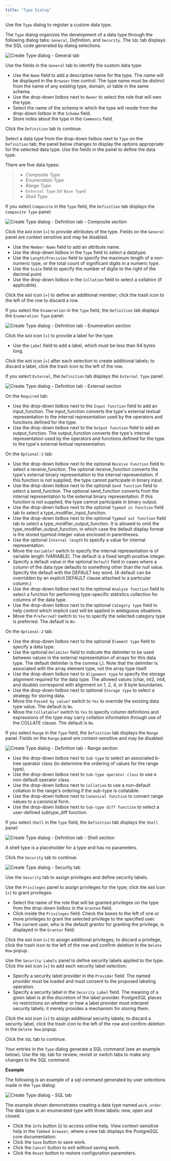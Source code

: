 ```yaml
---
title: "Type Dialog"
---
```


<div id="type_dialog" class="registered_link"></div>

Use the `Type` dialog to register a custom data type.

The `Type` dialog organizes the development of a data type through the following dialog tabs: `General`, *Definition*, and `Security`. The `SQL` tab displays the SQL code generated by dialog selections.

![Create Type dialog - General tab](../../images/type_general.png)

Use the fields in the `General` tab to identify the custom data type:

-   Use the `Name` field to add a descriptive name for the type. The name will be displayed in the `Browser` tree control. The type name must be distinct from the name of any existing type, domain, or table in the same schema.
-   Use the drop-down listbox next to `Owner` to select the role that will own the type.
-   Select the name of the schema in which the type will reside from the drop-down listbox in the `Schema` field.
-   Store notes about the type in the `Comments` field.

Click the `Definition` tab to continue.

Select a data type from the drop-down listbox next to `Type` on the `Definition` tab; the panel below changes to display the options appropriate for the selected data type. Use the fields in the panel to define the data type.

There are five data types:

> -   *Composite Type*
> -   *Enumeration Type*
> -   *Range Type*
> -   `External Type` (or `Base Type`)
> -   *Shell Type*

If you select `Composite` in the `Type` field, the `Definition` tab displays the `Composite Type` panel:

![Create Type dialog - Definition tab - Composite section](../../images/type_composite.png)

Click the `Add` icon (+) to provide attributes of the type. Fields on the `General` panel are context sensitive and may be disabled.

-   Use the `Member Name` field to add an attribute name.
-   Use the drop-down listbox in the `Type` field to select a datatype.
-   Use the `Length/Precision` field to specify the maximum length of a non-numeric type, or the total count of significant digits in a numeric type.
-   Use the `Scale` field to specify the number of digits to the right of the decimal point.
-   Use the drop-down listbox in the `Collation` field to select a collation (if applicable).

Click the `Add` icon (+) to define an additional member; click the trash icon to the left of the row to discard a row.

If you select the `Enumeration` in the `Type` field, the `Definition` tab displays the `Enumeration Type` panel:

![Create Type dialog - Definition tab - Enumeration section](../../images/type_enumeration.png)

Click the `Add` icon (+) to provide a label for the type.

-   Use the `Label` field to add a label, which must be less than 64 bytes long.

Click the `Add` icon (+) after each selection to create additional labels; to discard a label, click the trash icon to the left of the row.

If you select `External`, the `Definition` tab displays the `External Type` panel:

![Create Type dialog - Definition tab - External section](../../images/type_external.png)

On the `Required` tab:

-   Use the drop-down listbox next to the `Input function` field to add an input_function. The input_function converts the type's external textual representation to the internal representation used by the operators and functions defined for the type.
-   Use the drop-down listbox next to the `Output function` field to add an output_function. The output_function converts the type's internal representation used by the operators and functions defined for the type to the type's external textual representation.

On the `Optional-1` tab:

-   Use the drop-down listbox next to the optional `Receive Function` field to select a receive_function. The optional receive_function converts the type's external binary representation to the internal representation. If this function is not supplied, the type cannot participate in binary input.
-   Use the drop-down listbox next to the optional `Send function` field to select a send_function. The optional send_function converts from the internal representation to the external binary representation. If this function is not supplied, the type cannot participate in binary output.
-   Use the drop-down listbox next to the optional `Typmod in function` field tab to select a type_modifier_input_function.
-   Use the drop-down listbox next to the optional `Typmod out function` field tab to select a type_modifier_output_function. It is allowed to omit the type_modifier_output_function, in which case the default display format is the stored typmod integer value enclosed in parentheses.
-   Use the optional `Internal length` to specify a value for internal representation.
-   Move the `Variable?` switch to specify the internal representation is of variable length (VARIABLE). The default is a fixed length positive integer.
-   Specify a default value in the optional `Default` field in cases where a column of the data type defaults to something other than the null value. Specify the default with the DEFAULT key word. (A default can be overridden by an explicit DEFAULT clause attached to a particular column.)
-   Use the drop-down listbox next to the optional `Analyze function` field to select a function for performing type-specific statistics collection for columns of the data type.
-   Use the drop-down listbox next to the optional `Category type` field to help control which implicit cast will be applied in ambiguous situations.
-   Move the `Preferred?` switch to `Yes` to specify the selected category type is preferred. The default is `No`.

On the `Optional-2` tab:

-   Use the drop-down listbox next to the optional `Element type` field to specify a data type.
-   Use the optional `Delimiter` field to indicate the delimiter to be used between values in the external representation of arrays for this data type. The default delimiter is the comma (,). Note that the delimiter is associated with the array element type, not the array type itself.
-   Use the drop-down listbox next to `Alignment type` to specify the storage alignment required for the data type. The allowed values (char, int2, int4, and double) correspond with alignment on 1, 2, 4, or 8 byte boundaries.
-   Use the drop-down listbox next to optional `Storage type` to select a strategy for storing data.
-   Move the `Passed by value?` switch to `Yes` to override the existing data type value. The default is `No`.
-   Move the `Collatable?` switch to `Yes` to specify column definitions and expressions of the type may carry collation information through use of the COLLATE clause. The default is `No`.

If you select `Range` in the `Type` field, the `Definition` tab displays the `Range` panel. Fields on the `Range` panel are context-sensitive and may be disabled.

![Create Type dialog - Definition tab - Range section](../../images/type_range.png)

-   Use the drop-down listbox next to `Sub-type` to select an associated b-tree operator class (to determine the ordering of values for the range type).
-   Use the drop-down listbox next to `Sub-type operator class` to use a non-default operator class.
-   Use the drop-down listbox next to `Collation` to use a non-default collation in the range's ordering if the sub-type is collatable.
-   Use the drop-down listbox next to `Canonical function` to convert range values to a canonical form.
-   Use the drop-down listbox next to `Sub-type diff function` to select a user-defined subtype_diff function.

If you select `Shell` in the `Type` field, the `Definition` tab displays the `Shell` panel:

![Create Type dialog - Definition tab - Shell section](../../images/type_shell.png)

A shell type is a placeholder for a type and has no parameters.

Click the `Security` tab to continue.

![Create Type dialog - Security tab](../../images/type_security.png)

Use the `Security` tab to assign privileges and define security labels.

Use the `Privileges` panel to assign privileges for the type; click the `Add` icon (+) to grant privileges:

-   Select the name of the role that will be granted privileges on the type from the drop-down listbox in the `Grantee` field.
-   Click inside the `Privileges` field. Check the boxes to the left of one or more privileges to grant the selected privilege to the specified user.
-   The current user, who is the default grantor for granting the privilege, is displayed in the `Grantor` field.

Click the `Add` icon (+) to assign additional privileges; to discard a privilege, click the trash icon to the left of the row and confirm deletion in the `Delete Row` popup.

Use the `Security Labels` panel to define security labels applied to the type. Click the `Add` icon (+) to add each security label selection:

-   Specify a security label provider in the `Provider` field. The named provider must be loaded and must consent to the proposed labeling operation.
-   Specify a security label in the `Security Label` field. The meaning of a given label is at the discretion of the label provider. PostgreSQL places no restrictions on whether or how a label provider must interpret security labels; it merely provides a mechanism for storing them.

Click the `Add` icon (+) to assign additional security labels; to discard a security label, click the trash icon to the left of the row and confirm deletion in the `Delete Row` popup.

Click the `SQL` tab to continue.

Your entries in the `Type` dialog generate a SQL command (see an example below). Use the `SQL` tab for review; revisit or switch tabs to make any changes to the SQL command.

**Example**

The following is an example of a sql command generated by user selections made in the `Type` dialog:

![Create Type dialog - SQL tab](../../images/type_sql.png)

The example shown demonstrates creating a data type named `work_order`. The data type is an enumerated type with three labels: new, open and closed.

-   Click the `Info` button (i) to access online help. View context-sensitive help in the `Tabbed browser`, where a new tab displays the PostgreSQL core documentation.
-   Click the `Save` button to save work.
-   Click the `Cancel` button to exit without saving work.
-   Click the `Reset` button to restore configuration parameters.
